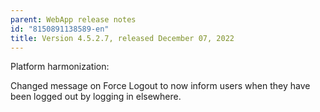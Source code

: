 ```yaml
---
parent: WebApp release notes
id: "8150891138589-en"
title: Version 4.5.2.7, released December 07, 2022
---
```

Platform harmonization:

Changed message on Force Logout to now inform users when they have been logged out by logging in elsewhere.


